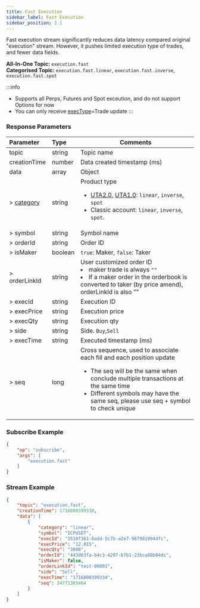 ```yaml
---
title: Fast Execution
sidebar_label: Fast Execution
sidebar_position: 2.1
---
```


Fast execution stream significantly reduces data latency compared original "execution" stream. However, it pushes limited 
execution type of trades, and fewer data fields.

**All-In-One Topic:** `execution.fast`<br/>
**Categorised Topic:** `execution.fast.linear`, `execution.fast.inverse`, `execution.fast.spot`<br/>

:::info
* Supports all Perps, Futures and Spot exceution, and do not support Options for now
* You can only receive [execType](../../enum#exectype)=Trade update
:::

### Response Parameters
| Parameter | Type | Comments|
|:----- |:-----|----- |
|topic |string |Topic name |
|creationTime |number |Data created timestamp (ms) |
|data |array |Object |
|> [category](../../enum#category) | string  | Product type <ul><li>[UTA2.0](../../acct-mode#uta-20), [UTA1.0](../../acct-mode#uta-10): `linear`, `inverse`, `spot`</li><li>Classic account: `linear`, `inverse`, `spot`.</li></ul>|
|> symbol |string   |Symbol name |
|> orderId |string |Order ID |
|> isMaker |boolean |`true`: Maker, `false`: Taker |
|> orderLinkId |string |User customized order ID <li>maker trade is always `""`</li><li>If a maker order in the orderbook is converted to taker (by price amend), orderLinkId is also ""</li> |
|> execId |string |Execution ID |
|> execPrice |string |Execution price |
|> execQty |string |Execution qty |
|> side |string |Side. `Buy`,`Sell` |
|> execTime |string |Executed timestamp (ms)  |
|> seq |long |Cross sequence, used to associate each fill and each position update<ul><li>The seq will be the same when conclude multiple transactions at the same time</li><li>Different symbols may have the same seq, please use seq + symbol to check unique</li></ul>|

### Subscribe Example
```json
{
    "op": "subscribe",
    "args": [
        "execution.fast"
    ]
}
```

### Stream Example

```json
{
    "topic": "execution.fast",
    "creationTime": 1716800399338,
    "data": [
        {
            "category": "linear",
            "symbol": "ICPUSDT",
            "execId": "3510f361-0add-5c7b-a2e7-9679810944fc",
            "execPrice": "12.015",
            "execQty": "3000",
            "orderId": "443d63fa-b4c3-4297-b7b1-23bca88b04dc",
            "isMaker": false,
            "orderLinkId": "test-00001",
            "side": "Sell",
            "execTime": "1716800399334",
            "seq": 34771365464
        }
    ]
}
```

